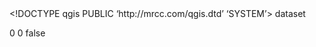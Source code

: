 <!DOCTYPE qgis PUBLIC 'http://mrcc.com/qgis.dtd' 'SYSTEM'>
<qgis version="3.26.2-Buenos Aires">
  <identifier></identifier>
  <parentidentifier></parentidentifier>
  <language></language>
  <type>dataset</type>
  <title></title>
  <abstract></abstract>
  <contact>
    <name></name>
    <organization></organization>
    <position></position>
    <voice></voice>
    <fax></fax>
    <email></email>
    <role></role>
  </contact>
  <links/>
  <fees></fees>
  <encoding></encoding>
  <crs>
    <spatialrefsys nativeFormat="Wkt">
      <wkt></wkt>
      <proj4></proj4>
      <srsid>0</srsid>
      <srid>0</srid>
      <authid></authid>
      <description></description>
      <projectionacronym></projectionacronym>
      <ellipsoidacronym></ellipsoidacronym>
      <geographicflag>false</geographicflag>
    </spatialrefsys>
  </crs>
  <extent>
    <spatial crs="" maxz="0" dimensions="2" maxx="0" maxy="0" minx="0" minz="0" miny="0"/>
    <temporal>
      <period>
        <start></start>
        <end></end>
      </period>
    </temporal>
  </extent>
</qgis>
